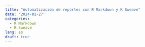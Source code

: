 ```yaml
---
title: "Automatización de reportes con R Markdown y R Sweave"
date: '2024-01-27'
categories:
  - R Markdown
  - R Sweave
lang: es
draft: true
---
```



